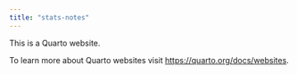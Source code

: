 ```yaml
---
title: "stats-notes"
---
```


This is a Quarto website.

To learn more about Quarto websites visit <https://quarto.org/docs/websites>.
